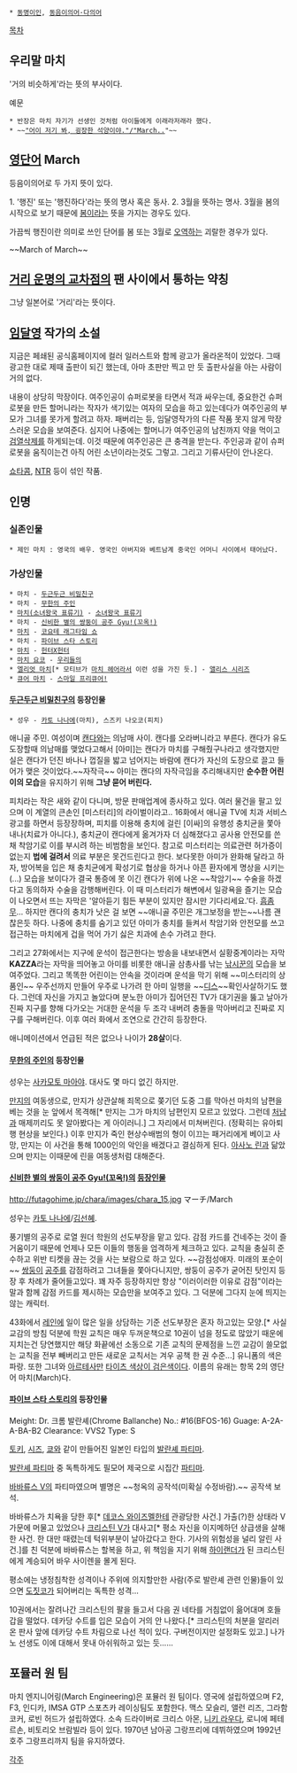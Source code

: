  * [[동명이인]], [[동음이의어·다의어]]

[[목차]]
== 우리말 마치 ==
'거의 비슷하게'라는 뜻의 부사이다.

예문
 * 반장은 마치 자기가 선생인 것처럼 아이들에게 이래라저래라 했다. 
 * ~~[[웅심 - 비르투스|"어이 저기 봐, 굉장한 석양이야."/"March..]]"~~

== [[영어|영단어]] March ==
등음이의어로 두 가지 뜻이 있다.

1. '행진' 또는 '행진하다'라는 뜻의 명사 혹은 동사.
2. 3월을 뜻하는 명사. 3월을 봄의 시작으로 보기 때문에 [[봄#s-1|봄]]이라는 뜻을 가지는 경우도 있다.

가끔씩 행진이란 의미로 쓰인 단어를 봄 또는 3월로 [[오역]]하는 괴랄한 경우가 있다.

~~March of March~~

== [[거리 운명의 교차점]]의 팬 사이에서 통하는 약칭 ==
그냥 일본어로 '거리'라는 뜻이다.

== [[임달영]] 작가의 소설 ==
지금은 페쇄된 공식홈페이지에 컬러 일러스트와 함께 광고가 올라온적이 있었다. 그때 광고한 대로 제때 출판이 되긴 했는데, 아마 초판만 찍고 만 듯 출판사실을 아는 사람이 거의 없다.

내용이 상당히 막장이다. 여주인공이 슈퍼로봇을 타면서 적과 싸우는데, 중요한건 슈퍼로봇을 만든 할머니라는 작자가 색기있는 여자의 모습을 하고 있는데다가 여주인공의 부모가 그녀를 못가게 할려고 하자. 패버리는 등, 임달영작가의 다른 작품 못지 않게 막장스러운 모습을 보여준다. 심지어 나중에는 할머니가 여주인공의 남친까지 약을 먹이고 [[검열삭제]]를 하게되는데. 이것 때문에 여주인공은 큰 충격을 받는다. 주인공과 같이 슈퍼로봇을 움직이는건 아직 어린 소년이라는것도 그렇고. 그리고 기류사단이 안나온다.

[[쇼타콤]], [[네토라레|NTR]] 등이 섞인 작품. 

== 인명 ==
=== 실존인물 ===
 * 제인 마치 : 영국의 배우. 영국인 아버지와 베트남계 중국인 어머니 사이에서 태어났다.

=== 가상인물 ===
 * 마치 - [[두근두근 비밀친구]]
 * 마치 - [[무한의 주인]]
 * [[마치(소녀왕국 표류기)]] - [[소녀왕국 표류기]]
 * 마치 - [[신비한 별의 쌍둥이 공주|신비한 별의 쌍둥이 공주 Gyu!(꼬옥!)]]
 * [[마르치아노 12자매#s-2|마치]] - [[코요테 래그타임 쇼]]
 * 마치 - [[파이브 스타 스토리]]
 * [[마치(헌터×헌터)|마치]] - [[헌터X헌터]]
 * [[마치 요코]] - [[우리들의]]
 * [[엘리엇 마치]][* 모티브가 [[마치 헤어]]라서 이런 성을 가진 듯.] - [[앨리스 시리즈]]
 * [[미도리카와 나오#s-4|큐어 마치]] - [[스마일 프리큐어!]]

==== [[두근두근 비밀친구]]의 등장인물 ====
 * 성우 - [[카토 나나에]](마치), 스즈키 나오코(피치)

애니골 주민. 여성이며 [[캔다]]와는 의남매 사이. 캔다를 오라버니라고 부른다. 캔다가 유도도장할때 의남매를 맺었다고해서 [아미]는 캔다가 마치를 구해줬구나라고 생각했지만 실은 캔다가 던진 바나나 껍질을 밟고 넘어지는 바람에 캔다가 자신의 도장으로 끌고 들어가 맺은 것이었다.~~자작극~~ 아미는 캔다의 자작극임을 추리해내지만 '''순수한 어린이의 모습'''을 유지하기 위해 ''' 그냥 묻어 버린다.'''

피치라는 작은 새와 같이 다니며, 방문 판매업계에 종사하고 있다. 여러 물건을 팔고 있으며 이 계열의 큰손인 [미스터리]의 라이벌이라고.. 16화에서 애니골 TV에 치과 서비스 광고를 하면서 등장장하며, 피치를 이용해 충치에 걸린 [이싸]의 유행성 충치균을 쫓아내나(치료가 아니다.), 충치균이 캔다에게 옮겨가자 더 심해졌다고 공사용 안전모를 쓴채 착암기로 이를 부시려 하는 비범함을 보인다. 참고로 미스터리는 의료관련 허가증이 없는지 '''법에 걸려서''' 의료 부분은 못건드린다고 한다. 보다못한 아미가 완화해 달라고 하자, 방어복을 입은 채 충치균에게 확성기로 협상을 하거나 아픈 환자에게 명상을 시키는(...) 모습을 보이다가 결국 통증에 못 이긴 캔다가 위에 나온 ~~착암기~~ 수술을 하겠다고 동의하자 수술을 감행해버린다. 이 때 미스터리가 해변에서 일광욕을 즐기는 모습이 나오면서 뜨는 자막은 '알아듣기 힘든 부분이 있지만 잠시만 기다리세요.'다. [[흠좀무]]... 하지만 캔다의 충치가 낫은 걸 보면 ~~애니골 주민은 개그보정을 받는~~나름 괜찮은듯 하다. 나중에 충치를 숨기고 있던 아미가 충치를 들켜서 착암기와 안전모를 쓰고 접근하는 마치에게 겁을 먹어 가기 싫은 치과에 손수 가려고 한다.  

그리고 27화에서는 지구에 운석이 접근한다는 방송을 내보내면서 실황중계이라는 자막 '''KAZZA'''라는 자막을 띄어놓고 아미를 비롯한 애니골 삼총사를 낚는 [[낚시꾼]]의 모습을 보여주었다. 그리고 똑똑한 어린이는 안속을 것이라며 운석을 막기 위해 ~~미스터리의 상품인~~ 우주선까지 만들어 우주로 나가려 한 아미 일행을 ~~[[디스]]~~확인사살하기도 했다. 그런데 자신을 가지고 놀았다며 분노한 아미가 집어던진 TV가 대기권을 뚫고 날아가 진짜 지구를 향해 다가오는 거대한 운석을 두 조각 내버려 충돌을 막아버리고 진짜로 지구를 구해버린다. 
이후 여러 화에서 조연으로 간간히 등장한다.

애니메이션에서 언급된 적은 없으나 나이가 '''28살'''이다.

==== [[무한의 주인]]의 등장인물 ====
성우는 [[사카모토 마아야]]. 대사도 몇 마디 없긴 하지만.

[[만지]]의 여동생으로, 만지가 상관살해 죄목으로 쫒기던 도중 그를 막아선 마치의 남편을 베는 것을 눈 앞에서 목격해[* 만지는 그가 마치의 남편인지 모르고 있었다. 그런데 [[처남]]과 매제끼리도 못 알아봤다는 게 아이러니.] 그 자리에서 미쳐버린다. (정확히는 유아퇴행 현상을 보인다.) 이후 만지가 죽인 현상수배범의 형이 이끄는 패거리에게 베이고 사망, 만지는 이 사건을 통해 1000인의 악인을 배겠다고 결심하게 된다. [[아사노 린]]과 닮았으며 만지는 이때문에 린을 여동생처럼 대해준다.

==== [[신비한 별의 쌍둥이 공주|신비한 별의 쌍둥이 공주 Gyu!(꼬옥!)]]의 [[신비한 별의 쌍둥이 공주/등장인물|등장인물]] ====
http://futagohime.jp/chara/images/chara_15.jpg
マーチ/March

성우는 [[카토 나나에]]/[[김선혜]].

풍기별의 공주로 로열 원더 학원의 선도부장을 맡고 있다. 감점 카드를 건네주는 것이 즐거움이기 때문에 언제나 모든 이들의 행동을 엄격하게 체크하고 있다. 교칙을 충실히 준수하고 위반 티켓을 끊는 것을 사는 보람으로 하고 있다. ~~감점성애자. 미래의 포순이~~ [[파인(신비한 별의 쌍둥이 공주)|쌍둥이]] [[레인(신비한 별의 쌍둥이 공주)|공주]]를 감점하려고 그녀들을 쫓아다니지만, 쌍둥이 공주가 굳어진 탓인지 등장 후 차례가 줄어들고있다. 꽤 자주 등장하지만 항상 "이러이러한 이유로 감점"이라는 말과 함께 감점 카드를 제시하는 모습만을 보여주고 있다. 그 덕분에 그다지 눈에 띄지는 않는 캐릭터. 

43화에서 [[레인(신비한 별의 쌍둥이 공주)|레인]]에 일이 많은 일을 상담하는 기준 선도부장은 혼자 하고있는 모양.[* 사실 교감의 방침 덕분에 학원 교칙은 매우 두꺼운책으로 10권이 넘을 정도로 많았기 때운에 지치는건 당연했지만 해당 화끝에선 소동으로 기존 교칙의 문제점을 느낀 교감이 쓸모없는 교칙을 전부 빼버리고 만든 새로운 교칙서는 겨우 공책 한 권 수준...] 유니폼의 색은 파랑. 또한 그녀와 [[신비한 별의 쌍둥이 공주/등장인물#s-1.6|아르테사]]만 [[검은색 스타킹|타이츠 색상이 검은색이다]]. 이름의 유래는 항목 2의 영단어 마치(March)다.

==== [[파이브 스타 스토리]]의 등장인물 ====
Meight: Dr. 크롬 발란셰(Chrome Ballanche)
No.: #16(BFOS-16)
Guage: A-2A-A-BA-B2
Clearance: VVS2
Type: S

[[토키]], [[시즈]], [[쿄]]와 같이 만들어진 일본인 타입의 [[발란셰 파티마]].

[[발란셰 파티마]] 중 독특하게도 필모어 제국으로 시집간 [[파티마]].

[[바바류스 V]]의 파티마였으며 별명은 ~~청옥의 공작석(미확실 수정바람).~~ 공작색 보석.

바바류스가 치욕을 당한 후[* [[데코스 와이즈멜]]한테 관광당한 사건.] 가출(?)한 상태라 V가문에 머물고 있었으나 [[크리스틴 V]]가 대사고[* 평소 자신을 이지메하던 상급생을 살해한 사건. 한 대만 때렸는데 턱위부분이 날아갔다고 한다. 기사의 위험성을 널리 알린 사건.]를 친 덕분에 바바류스는 할복을 하고, 위 책임을 지기 위해 [[하이랜더]]가 된 크리스틴에게 계승되어 바우 사이렌을 몰게 된다.

평소에는 냉정침착한 성격이나 주위에 의지할만한 사람(주로 발란셰 관련 인물)들이 있으면 [[도짓코]]가 되어버리는 독특한 성격...

10권에서는 잘려나간 크리스틴의 팔을 들고서 다음 권 네타를 거침없이 읆어대며 호들갑을 떨었다. 데카당 수트를 입은 모습이 거의 안 나왔다.[* 크리스틴의 처분을 알리러 온 판사 앞에 데카당 수트 차림으로 나선 적이 있다. 구버전이지만 설정화도 있고.] 나가노 선생도 이에 대해서 못내 아쉬워하고 있는 듯......

== 포뮬러 원 팀 ==
마치 엔지니어링(March Engineering)은 포뮬러 원 팀이다. 영국에 설립하였으며 F2, F3, 인디카, IMSA GTP 스포츠카 레이싱팀도 포함한다. 맥스 모슬리, 앨런 리즈, 그라함 코커, 로빈 허드가 설립하였다. 소속 드라이버로 크리스 아몬, [[니키 라우다]], 로니에 페테르손, 비토리오 브람빌라 등이 있다. 1970년 남아공 그랑프리에 데뷔하였으며 1992년 호주 그랑프리까지 팀을 유지하였다.

[[각주]]
